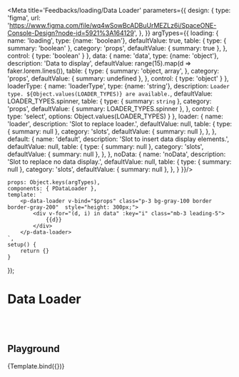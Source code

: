 

<Meta title='Feedbacks/loading/Data Loader' parameters={{
    design: {
        type: 'figma',
        url: 'https://www.figma.com/file/wq4wSowBcADBuUrMEZLz6i/SpaceONE-Console-Design?node-id=5921%3A164129',
    },
}} argTypes={{
    loading: {
        name: 'loading',
        type: {name: 'boolean'},
        defaultValue: true,
        table: {
            type: {
                summary: 'boolean'
            },
            category: 'props',
            defaultValue: {
                summary: true
            },
        },
        control: {
            type: 'boolean'
        }
    },
    data: {
        name: 'data',
        type: {name: 'object'},
        description: 'Data to display',
        defaultValue: range(15).map(d => faker.lorem.lines()),
        table: {
            type: {
                summary: 'object, array',
            },
            category: 'props',
            defaultValue: {
                summary: undefined
            },
        },
        control: {
            type: 'object'
        }
    },
    loaderType: {
        name: 'loaderType',
        type: {name: 'string'},
        description: `Loader type. ${Object.values(LOADER_TYPES)} are available.`,
        defaultValue: LOADER_TYPES.spinner,
        table: {
            type: {
                summary: `string`
            },
            category: 'props',
            defaultValue: {
                summary: LOADER_TYPES.spinner
            },
        },
        control: {
            type: 'select',
            options: Object.values(LOADER_TYPES)
        }
    },
    loader: {
        name: 'loader',
        description: 'Slot to replace loader.',
        defaultValue: null,
        table: {
            type: {
                summary: null
            },
            category: 'slots',
            defaultValue: {
                summary: null
            },
        },
    },
    default: {
        name: 'default',
        description: 'Slot to insert data display elements.',
        defaultValue: null,
        table: {
            type: {
                summary: null
            },
            category: 'slots',
            defaultValue: {
                summary: null
            },
        },
    },
    noData: {
        name: 'noData',
        description: 'Slot to replace no data display.',
        defaultValue: null,
        table: {
            type: {
                summary: null
            },
            category: 'slots',
            defaultValue: {
                summary: null
            },
        },
    }
}}/>


    props: Object.keys(argTypes),
    components: { PDataLoader },
    template: `
        <p-data-loader v-bind="$props" class="p-3 bg-gray-100 border border-gray-200"  style="height: 300px;">
            <div v-for="(d, i) in data" :key="i" class="mb-3 leading-5">
                {{d}}
            </div>
        </p-data-loader>
    `,
    setup() {
        return {}
    }
});


# Data Loader
<br/>
<br/>

## Playground

<Canvas>
    <Story name="playground">
        {Template.bind({})}
    </Story>
</Canvas>

<ArgsTable story="playground"/>

